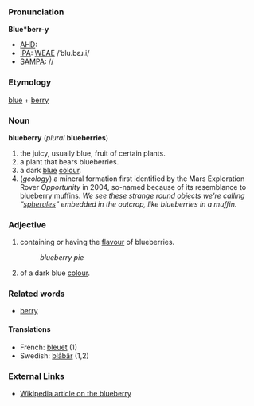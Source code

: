 ===Pronunciation===

'''Blue*berr-y'''
*[[AHD]]:
*[[IPA]]: [[WEAE]] /ˈblu.bɛɹ.i/
*[[SAMPA]]: //

===Etymology===

[[blue]] + [[berry]]

===Noun===
'''blueberry''' (''plural'' '''blueberries''')

#the juicy, usually blue, fruit of certain plants.
#a plant that bears blueberries.
#a dark [[blue]] [[color|colour]].
# (''geology'') a mineral formation first identified by the Mars Exploration Rover ''Opportunity'' in 2004, so-named because of its resemblance to blueberry muffins.  ''We see these strange round objects we're calling &ldquo;[[spherules]]&rdquo; embedded in the outcrop, like blueberries in a muffin.''

===Adjective===
#containing or having the [[flavor|flavour]] of blueberries.
#:''blueberry pie''
#of a dark blue [[color|colour]].

===Related words===
*[[berry]]

====Translations====
*French: [[bleuet]] (1)
*Swedish: [[blåbär]] (1,2)

===External Links===
*[[en:blueberry|Wikipedia article on the blueberry]]